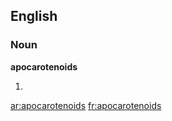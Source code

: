 ==English==

===Noun===
'''apocarotenoids'''

# {{plural of|[[apocarotenoid]]}}

[[ar:apocarotenoids]]
[[fr:apocarotenoids]]